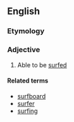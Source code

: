 ==English==

===Etymology===
{{suffix|surf|able|lang=en}}

===Adjective===
{{en-adj}}

# Able to be [[surfed]]

====Related terms====
*[[surfboard]]
*[[surfer]]
*[[surfing]]